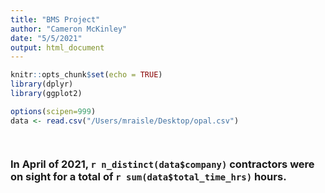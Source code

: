 ```yaml
---
title: "BMS Project"
author: "Cameron McKinley"
date: "5/5/2021"
output: html_document
---
```


```r
knitr::opts_chunk$set(echo = TRUE)
library(dplyr)
library(ggplot2)
```

```r
options(scipen=999)
data <- read.csv("/Users/mraisle/Desktop/opal.csv")




```

### In April of 2021, `r n_distinct(data$company)` contractors were on sight for a total of `r sum(data$total_time_hrs)` hours.







